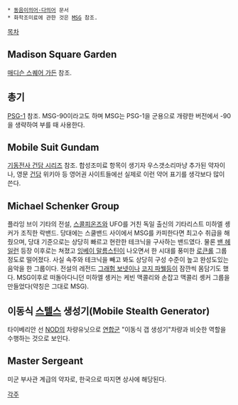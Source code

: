  * [[동음이의어·다의어]] 문서
 * 화학조미료에 관한 것은 [[MSG]] 참조.

[[목차]]

== Madison Square Garden ==
[[매디슨 스퀘어 가든]] 참조.

== 총기 ==
[[PSG-1]] 참조. MSG-90이라고도 하며 MSG는 PSG-1을 군용으로 개량한 버전에서 -90을 생략하여 부를 때 사용한다.

== Mobile Suit Gundam ==
[[기동전사 건담 시리즈]] 참조. 합성조미료 항목이 생기자 우스갯소리마냥 추가된 약자이나, 영문 [[건담]] 위키아 등 영어권 사이트들에선 실제로 이런 약어 표기를 생각보다 많이 쓴다.

== Michael Schenker Group ==
플라잉 브이 기타의 전설, [[스콜피온즈]]와 UFO를 거친 독일 출신의 기타리스트 미하엘 솅커가 조직한 락밴드. 당대에는 스쿨밴드 사이에서 MSG를 카피한다면 최고수 취급을 해줬으며, 당대 기준으로는 상당히 빠르고 현란한 테크닉을 구사하는 밴드였다. 물론 [[밴 헤일런]] 등장 이후로는 쳐졌고 [[잉베이 말름스틴]]이 나오면서 한 시대를 풍미한 [[로큰롤]] 그룹 정도로 떨어졌다. 사실 속주와 테크닉을 빼고 봐도 상당히 구성 수준이 높고 완성도있는 음악을 한 그룹이다. 전설의 레전드 [[그래험 보넷]]이나 [[코지 파웰]]등이 잠깐씩 몸담기도 했다. MSG이후로 떠돌아다니던 미하엘 솅커는 케빈 맥콜리와 손잡고 맥콜리 솅커 그룹을 만들었다(약칭은 그대로 MSG).

== 이동식 [[스텔스]] 생성기(Mobile Stealth Generator) ==
타이베리안 선 [[NOD]]의 차량유닛으로 [[연합군]] "이동식 갭 생성기"차량과 비슷한 역할을 수행하는 것으로 보인다.

== Master Sergeant ==
미군 부사관 계급의 약자로, 한국으로 따지면 상사에 해당된다.

[[각주]]
